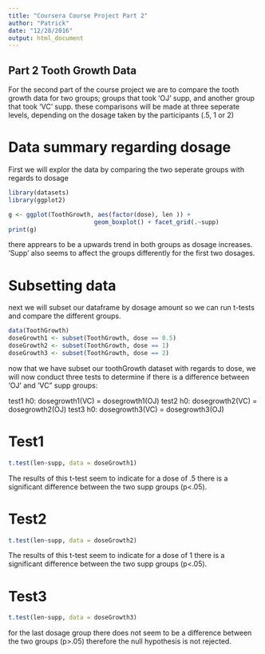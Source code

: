 ```yaml
---
title: "Coursera Course Project Part 2"
author: "Patrick"
date: "12/28/2016"
output: html_document
---
```


## Part 2 Tooth Growth Data

For the second part of the course project we are to compare the tooth growth data
for two groups; groups that took 'OJ' supp, and another group that took 'VC' supp.
these comparisons will be made at three seperate levels, depending on the dosage
taken by the participants (.5, 1 or 2)


# Data summary regarding dosage

First we will explor the data by comparing the two seperate groups with regards to dosage
```r
library(datasets) 
library(ggplot2) 

g <- ggplot(ToothGrowth, aes(factor(dose), len )) +
                        geom_boxplot() + facet_grid(.~supp)
print(g)

```
there apprears to be a upwards trend in both groups as dosage increases. 'Supp' also
seems to affect the groups differently for the first two dosages.

# Subsetting data
next we will subset our dataframe by dosage amount so we can run t-tests and compare the different groups.
```r

data(ToothGrowth) 
doseGrowth1 <- subset(ToothGrowth, dose == 0.5) 
doseGrowth2 <- subset(ToothGrowth, dose == 1)
doseGrowth3 <- subset(ToothGrowth, dose == 2)

```

now that we have subset our toothGrowth dataset with regards to dose, we will 
now conduct three tests to determine if there is a difference between 'OJ'
and 'VC" supp groups:

test1
h0: dosegrowth1(VC) = dosegrowth1(OJ)
test2
h0: dosegrowth2(VC) = dosegrowth2(OJ)
test3
h0: dosegrowth3(VC) = dosegrowth3(OJ)

# Test1
```r
t.test(len~supp, data = doseGrowth1)
```
The results of this t-test seem to indicate for a dose of .5 there is a 
significant difference between the two supp groups (p<.05).

# Test2
```r
t.test(len~supp, data = doseGrowth2)
```
The results of this t-test seem to indicate for a dose of 1 there is a 
significant difference between the two supp groups (p<.05).

# Test3
```r
t.test(len~supp, data = doseGrowth3)
```
for the last dosage group there does not seem to be a difference between
the two groups (p>.05) therefore the null hypothesis is not rejected.
